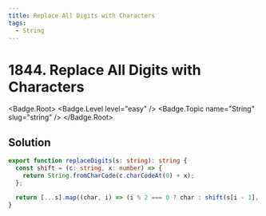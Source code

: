 ```yaml
---
title: Replace All Digits with Characters
tags:
  - String
---
```


# 1844. Replace All Digits with Characters

<Badge.Root>
  <Badge.Level level="easy" />
  <Badge.Topic name="String" slug="string" />
</Badge.Root>

## Solution

```typescript filename="solution.ts" copy
export function replaceDigits(s: string): string {
  const shift = (c: string, x: number) => {
    return String.fromCharCode(c.charCodeAt(0) + x);
  };

  return [...s].map((char, i) => (i % 2 === 0 ? char : shift(s[i - 1], +char))).join('');
}
```

<ProblemLink
  codingSite="leetcode"
  href="https://leetcode.com/problems/replace-all-digits-with-characters"
  title="Replace All Digits with Characters"
/>
